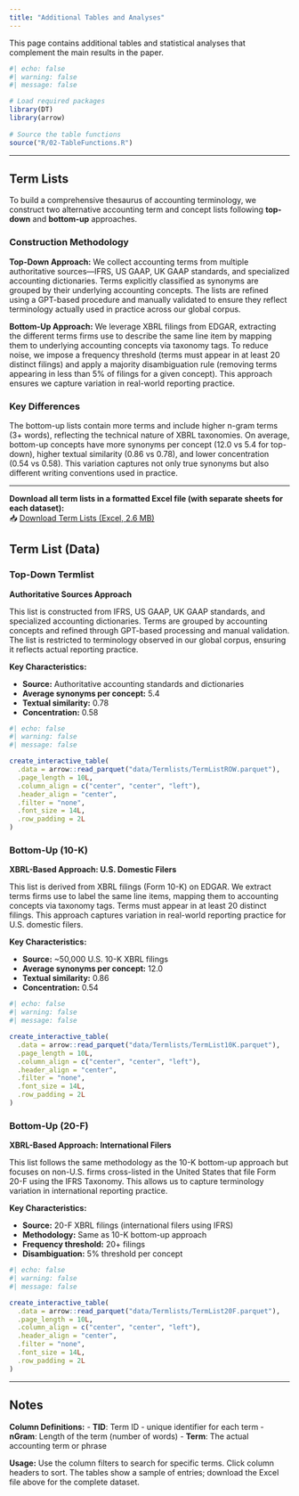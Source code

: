 ```yaml
---
title: "Additional Tables and Analyses"
---
```


This page contains additional tables and statistical analyses that complement the main results in the paper.

```r
#| echo: false 
#| warning: false
#| message: false

# Load required packages
library(DT)
library(arrow)
 
# Source the table functions
source("R/02-TableFunctions.R")
```

------------------------------------------------------------------------

## Term Lists

To build a comprehensive thesaurus of accounting terminology, we construct two alternative accounting term and concept lists following **top-down** and **bottom-up** approaches.

### Construction Methodology

**Top-Down Approach:** We collect accounting terms from multiple authoritative sources—IFRS, US GAAP, UK GAAP standards, and specialized accounting dictionaries. Terms explicitly classified as synonyms are grouped by their underlying accounting concepts. The lists are refined using a GPT-based procedure and manually validated to ensure they reflect terminology actually used in practice across our global corpus.

**Bottom-Up Approach:** We leverage XBRL filings from EDGAR, extracting the different terms firms use to describe the same line item by mapping them to underlying accounting concepts via taxonomy tags. To reduce noise, we impose a frequency threshold (terms must appear in at least 20 distinct filings) and apply a majority disambiguation rule (removing terms appearing in less than 5% of filings for a given concept). This approach ensures we capture variation in real-world reporting practice.

### Key Differences

The bottom-up lists contain more terms and include higher n-gram terms (3+ words), reflecting the technical nature of XBRL taxonomies. On average, bottom-up concepts have more synonyms per concept (12.0 vs 5.4 for top-down), higher textual similarity (0.86 vs 0.78), and lower concentration (0.54 vs 0.58). This variation captures not only true synonyms but also different writing conventions used in practice.

------------------------------------------------------------------------

**Download all term lists in a formatted Excel file (with separate sheets for each dataset):**\
📥 [Download Term Lists (Excel, 2.6 MB)](downloads/Termlists.xlsx)

## Term List (Data)

::: panel-tabset
### Top-Down Termlist

**Authoritative Sources Approach**

This list is constructed from IFRS, US GAAP, UK GAAP standards, and specialized accounting dictionaries. Terms are grouped by accounting concepts and refined through GPT-based processing and manual validation. The list is restricted to terminology observed in our global corpus, ensuring it reflects actual reporting practice.

**Key Characteristics:**

-   **Source:** Authoritative accounting standards and dictionaries
-   **Average synonyms per concept:** 5.4
-   **Textual similarity:** 0.78
-   **Concentration:** 0.58

```r
#| echo: false
#| warning: false
#| message: false

create_interactive_table(
  .data = arrow::read_parquet("data/Termlists/TermListROW.parquet"),
  .page_length = 10L,
  .column_align = c("center", "center", "left"),
  .header_align = "center",
  .filter = "none",
  .font_size = 14L,
  .row_padding = 2L
)  
```

### Bottom-Up (10-K)

**XBRL-Based Approach: U.S. Domestic Filers**

This list is derived from XBRL filings (Form 10-K) on EDGAR. We extract terms firms use to label the same line items, mapping them to accounting concepts via taxonomy tags. Terms must appear in at least 20 distinct filings. This approach captures variation in real-world reporting practice for U.S. domestic filers.

**Key Characteristics:**

-   **Source:** \~50,000 U.S. 10-K XBRL filings
-   **Average synonyms per concept:** 12.0
-   **Textual similarity:** 0.86
-   **Concentration:** 0.54

```r
#| echo: false
#| warning: false
#| message: false

create_interactive_table(
  .data = arrow::read_parquet("data/Termlists/TermList10K.parquet"),
  .page_length = 10L,
  .column_align = c("center", "center", "left"),
  .header_align = "center",
  .filter = "none",
  .font_size = 14L,
  .row_padding = 2L
)
```

### Bottom-Up (20-F)

**XBRL-Based Approach: International Filers**

This list follows the same methodology as the 10-K bottom-up approach but focuses on non-U.S. firms cross-listed in the United States that file Form 20-F using the IFRS Taxonomy. This allows us to capture terminology variation in international reporting practice.

**Key Characteristics:**

-   **Source:** 20-F XBRL filings (international filers using IFRS)
-   **Methodology:** Same as 10-K bottom-up approach
-   **Frequency threshold:** 20+ filings
-   **Disambiguation:** 5% threshold per concept

```r
#| echo: false
#| warning: false
#| message: false

create_interactive_table(
  .data = arrow::read_parquet("data/Termlists/TermList20F.parquet"),
  .page_length = 10L,
  .column_align = c("center", "center", "left"),
  .header_align = "center",
  .filter = "none",
  .font_size = 14L,
  .row_padding = 2L
)
```
:::

------------------------------------------------------------------------

## Notes

**Column Definitions:** - **TID**: Term ID - unique identifier for each term - **nGram**: Length of the term (number of words) - **Term**: The actual accounting term or phrase

**Usage:** Use the column filters to search for specific terms. Click column headers to sort. The tables show a sample of entries; download the Excel file above for the complete dataset.

